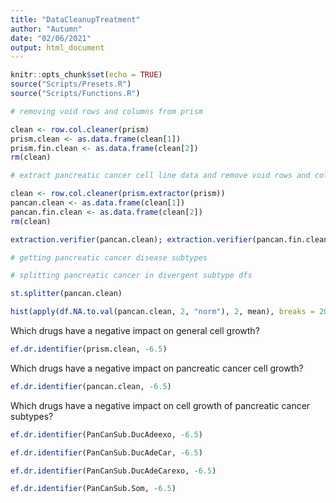 ```yaml
---
title: "DataCleanupTreatment"
author: "Autumn"
date: "02/06/2021"
output: html_document
---
```


```r
knitr::opts_chunk$set(echo = TRUE)
source("Scripts/Presets.R")
source("Scripts/Functions.R")
```


```r
# removing void rows and columns from prism

clean <- row.col.cleaner(prism)
prism.clean <- as.data.frame(clean[1])
prism.fin.clean <- as.data.frame(clean[2])
rm(clean)
```


```r
# extract pancreatic cancer cell line data and remove void rows and columns 

clean <- row.col.cleaner(prism.extractor(prism))
pancan.clean <- as.data.frame(clean[1])
pancan.fin.clean <- as.data.frame(clean[2])
rm(clean)

extraction.verifier(pancan.clean); extraction.verifier(pancan.fin.clean)
```


```r
# getting pancreatic cancer disease subtypes

# splitting pancreatic cancer in divergent subtype dfs 

```


```r
st.splitter(pancan.clean)
```


```r
hist(apply(df.NA.to.val(pancan.clean, 2, "norm"), 2, mean), breaks = 20, main = "Drug Efficacy across Pancreatic Cancer Cell Lines", xlab = "Mean Logfold Drug Effect on Cell Growth", ylab = "Number of Drugs")
```


Which drugs have a negative impact on general cell growth?

```r
ef.dr.identifier(prism.clean, -6.5)
```


Which drugs have a negative impact on pancreatic cancer cell growth?

```r
ef.dr.identifier(pancan.clean, -6.5)
```


Which drugs have a negative impact on cell growth of pancreatic cancer subtypes?

```r
ef.dr.identifier(PanCanSub.DucAdeexo, -6.5)
```

```r
ef.dr.identifier(PanCanSub.DucAdeCar, -6.5)
```

```r
ef.dr.identifier(PanCanSub.DucAdeCarexo, -6.5)
```

```r
ef.dr.identifier(PanCanSub.Som, -6.5)
```

```r

```










